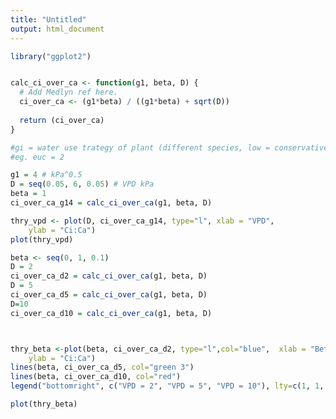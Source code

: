 ```yaml
---
title: "Untitled"
output: html_document
---
```



```r
library("ggplot2")


calc_ci_over_ca <- function(g1, beta, D) {
  # Add Medlyn ref here.
  ci_over_ca <- (g1*beta) / ((g1*beta) + sqrt(D))
  
  return (ci_over_ca)
}

#gi = water use trategy of plant (different species, low = conservative, high = lots of water)
#eg. euc = 2 
```

```r
g1 = 4 # kPa^0.5
D = seq(0.05, 6, 0.05) # VPD kPa
beta = 1
ci_over_ca_g14 = calc_ci_over_ca(g1, beta, D)

thry_vpd <- plot(D, ci_over_ca_g14, type="l", xlab = "VPD",
    ylab = "Ci:Ca")
plot(thry_vpd)

```




```r
beta <- seq(0, 1, 0.1)
D = 2
ci_over_ca_d2 = calc_ci_over_ca(g1, beta, D)
D = 5
ci_over_ca_d5 = calc_ci_over_ca(g1, beta, D)
D=10
ci_over_ca_d10 = calc_ci_over_ca(g1, beta, D)



thry_beta <-plot(beta, ci_over_ca_d2, type="l",col="blue",  xlab = "Beta",
    ylab = "Ci:Ca")
lines(beta, ci_over_ca_d5, col="green 3")
lines(beta, ci_over_ca_d10, col="red")
legend("bottomright", c("VPD = 2", "VPD = 5", "VPD = 10"), lty=c(1, 1, 1), lwd=c(2.5, 2.5, 2.5), col=c("blue", "green 3", "red"))

plot(thry_beta)



```

```r

```


